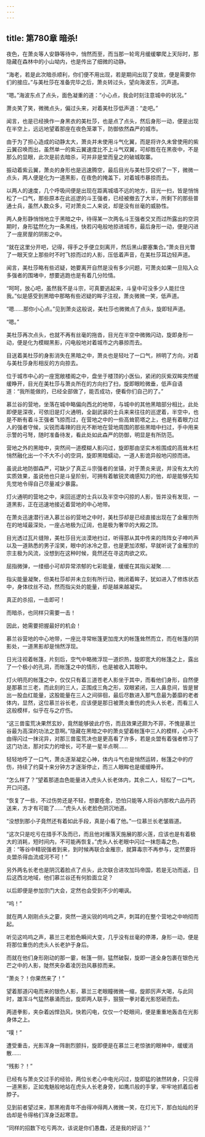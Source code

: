 ```yaml
---
---
---
```

title: 第780章 暗杀!
---



夜色，在萧炎等人安静等待中，悄然而至，而当那一轮弯月缓缓攀爬上天际时，那隐藏在森林中的小山坳内，也是传出了细微的动静。

“海老，若是此次暗杀顺利，你们便不用出现，若是期间出现了变故，便是需要你们的接应。”与美杜莎在准备完毕之后，萧炎转过头，望向海波东，沉声道。

“嗯。”海波东点了点头，面色凝重的道：“小心点，我会时刻注意城中的状况。”

萧炎笑了笑，微微点头，偏过头来，对着美杜莎低声道：“走吧。”

闻言，也是已经换作一身黑衣的美杜莎，也是点了点头，然后身形一动，便是出现在半空上，远远地望着那座在夜色笼罩下，防御依然森严的城市。

由于为了担心造成的动静太大，萧炎并未使用斗气化翼，而是将许久未曾使用的紫云翼召唤而出，虽然单一的紫云翼速度比不上斗气双翼，可却胜在在黑夜中，不是那么的显眼，此次是前去暗杀，可并非是堂而皇之的破城取寨。

振动着紫云翼，萧炎的身形也是迅速腾空，最后目光与美杜莎交织了一下，微微一点头，两人便是化为一道黑影，在夜色的掩盖下，对着城市暴掠而去。

以两人的速度，几个呼吸间便是出现在距离城墙不远的地方，目光一扫，皆是悄悄松了一口气，那些原本在此巡逻的斗王强者，已经被撤去了大半，所剩下的那些普通士兵，虽然人数众多，可对萧炎二人来说，却是没有丝毫的威胁性。

两人身形静悄悄地立于黑暗之中，待得某一次两名斗王强者交叉而过所露出的空洞期时，身形猛然化为一条黑线，快若闪电般地掠进城市，最后身形一动，便是闪进了一座房屋的阴影之中。

“就在这里分开吧，记得，得手之手便立刻离开，然后黑山要塞集合。”萧炎目光瞥了一眼天空上那些时不时飞掠而过的人影，压低着声音，在美杜莎耳边轻声道。

闻言，美杜莎略有些迟疑，她要离开自然是没有多少问题，可萧炎如果一旦陷入众多强者的围堵中，想要逃跑也是有着几分险情。

“呵呵，放心吧，虽然我不是斗宗，可真要逃起来，斗皇中可没多少人能拦住我。”似是感受到黑暗中那略有些迟疑的眸子注视，萧炎微微一笑，低声道。

“嗯……那你小心点。”见到萧炎这般说，美杜莎也微微点了点头，旋即轻声道。

“嗯。”

美杜莎再次点头，也就不再有丝毫的拖沓，目光在半空中微微闪动，旋即身形一动，便是化为模糊黑影，闪电般地对着城市之内暴掠而去。

目送着美杜莎的身影消失在黑暗之中，萧炎也是轻吐了一口气，辨明了方向，对着与美杜莎身形相反的方向掠去。

位于城市中心的一座宽敞楼阁之中，盘坐于楼顶的小医仙，紧闭的灰紫双眸突然缓缓睁开，目光在美杜莎与萧炎所在的方向扫了扫，旋即眼睑微垂，低声自语道：“我所能做的，已经全部做了，能否成功，便看你们自己的了。”

慕兰谷的营地，坐落在城中略偏向西北的地带，与城中的其他黑暗部分相比，此处即便是深夜，可依旧是灯火通明，全副武装的士兵来来往往的巡逻着，半空中，也是不断有着斗王强者飞掠而过，在营地之中的一些高耸箭塔之上，也是有着眼力过人的强者守候，尖锐而毒辣的目光不断地在营地周围的那些黑暗中扫过，手中用来示警的弓弩，随时准备待发，看此处如此森严的防御，明显是有所防范。

营地之外的黑暗中，突然间一道模糊人影闪过，旋即那由坚实木桩围成的高耸木栏悄然融化出一个不大不小的空洞，旋即黑暗蠕动，一道人影诡异般地闪掠而进。

虽说此地防御森严，可缺少了真正斗宗强者的坐镇，对于萧炎来说，并没有太大的实质效果，虽说他也只是斗皇阶别，可拥有着敏锐灵魂感知力的他，却是能够先知先觉地令得自己尽量减少暴露。

灯火通明的营地之中，来回巡逻的士兵以及半空中闪掠的人影，皆并没有发现，一道黑影，正在迅速地接近着营地的中心地带。

在萧炎迅速潜行进入慕兰谷的营地之中时，美杜莎却是已经直接出现在了金雁宗所在的地域最深处，一座占地极为辽阔，也是极为奢华的大殿之顶。

目光透过瓦片缝隙，美杜莎目光淡漠地扫过，听得那从其中传来的阵阵女子呻吟声以及一道熟悉的男子淫笑，眼中的冰冷之意，也是更加浓郁，早就听说了金雁宗的宗主极为风流，没想到在这种时候，竟然还在寻这肉欲之欢。

屈指微弹，一缕细小可却异常浓郁的七彩能量，缓缓在其指尖凝聚……

指尖能量凝聚，但美杜莎却并未立刻有所行动，微闭着眸子，犹如进入了修炼状态中，身体纹丝不动，然而指尖处的能量，却是越来越凝实。

真正的杀招，一击即可！

而暗杀，也同样只需要一击！

因此，她需要把握最好的机会！

慕兰谷营地的中心地带，一座比寻常帐篷更加庞大的帐篷耸然而立，而在帐篷的阴影处，一道黑影却是悄然浮现。

日光注视着帐篷，片刻后，空气中略微浮现一道炽热，旋即宽大的帐篷之上，露出了一个极小的孔洞，而帐篷之中的情形，也是被收入其眼中。

灯火明亮的帐篷之中，仅仅只有着三道苍老人影坐于其中，而看他们身形，自然便是那慕兰三老，而此刻的三人，正围成三角之形，双眼紧闭，三人鼻息间，皆是冒出一股血红能量，这股能量在三人之间徘徊，最后尽数进入那气息最为萎靡的老者体内，显然，这位慕兰谷长老，应该便是那日被萧炎重伤的虎头人长老，而看三人这般模样，似乎在与之疗伤。

“这三兽蛮荒决果然玄妙，竟然能够彼此疗伤，而且效果还颇为不菲，不愧是慕兰谷最为高深的功法之意啊。”隐藏在黑暗之中的萧炎望着帐篷中三人的模样，心中不由得闪过一抹诧异，对那三兽蛮荒决也是更高看了许多，若是炎盟有着强者修习了这门功法，那对实力的增长，可不是一星半点啊……

轻轻地呼了一口气，萧炎逐渐凝定心神，体内斗气也是悄然运转，帐篷之中的疗伤，持续了约莫十来分钟方才逐渐停止，而三人眼眸也是缓缓睁开。

“怎么样了？”望着那道血色能量进入虎头人长老体内，其余二人，轻松了一口气，开口问道。

“恢复了一些，不过伤势还是不轻，想要痊愈，恐怕只能等人将谷内那枚六品丹药送来，方才有可能了……”虎头人长老脸色阴沉地道。

“没想到那小子竟然还有着如此手段，真是小看了他。”一位慕兰长老皱眉道。

“这次只是吃亏在措手不及而已，而且他对雁落天施展的那火莲，应该也是有着极大的消耗，短时间内，不可能再恢复。”虎头人长老眼中闪过一抹怨毒之色，道：“等谷中精锐强者到来，到时候再联合金雁宗，就算毒宗不再参与，定然要将炎盟杀得血流成河不可！”

另外两名长老也是阴沉着脸点了点头，此次联合进攻加玛帝国，若是无功而返，日后这西北地域，他们慕兰谷还有何脸面立足？

以后即便是参加宗门大会，定然也会受到不少的嘲讽。

“呜！”

就在两人刚刚点头之霎，突然一道尖锐的呜呜之声，刺耳的在整个营地之中响彻而起。

听见这呜呜之声，慕兰三老脸色瞬间大变，几乎没有丝毫的停滞，身形一动，便是将那位重伤的虎头人长老护于身后。

而就在他们身形刚动的那一霎，帐篷一侧，猛然破裂，旋即一道全身包裹在银色光芒之中的人影，陡然夹杂着凌厉劲风暴掠而来。

“萧炎？！你果然来了！”

望着那道闪电而来的银色人影，慕兰三老眼瞳微微一缩，旋即厉声大喝，与此同时，雄浑斗气猛然暴涌而出，旋即两人联手，狠狠一拳对着光影怒砸而去。

两道拳影，夹杂着凶悍劲风，快若闪电，仅仅一个眨眼间，便是重重地轰击在光影身体之上。

“噗！”

遭受重击，光影浑身一阵剧烈颤抖，旋即便是在慕兰三老惊骇的眼神中，缓缓消散……

“残影？！”

已经有与萧炎交过手的经验，两位长老心中电光闪过，旋即猛的骇然转身，只见得一道黑影，正如鬼魅般地站在虎头人长老身旁，如鹰爪般的手掌，牢牢地抓着后者脖子。

见到前者望过来，那黑袍青年不由得冲得两人微微一笑，在灯光下，那白灿灿的牙齿却是令得格们浑身泛起寒意。

“同样的招数下吃亏两次，该说是你们愚蠢，还是我的好运？”